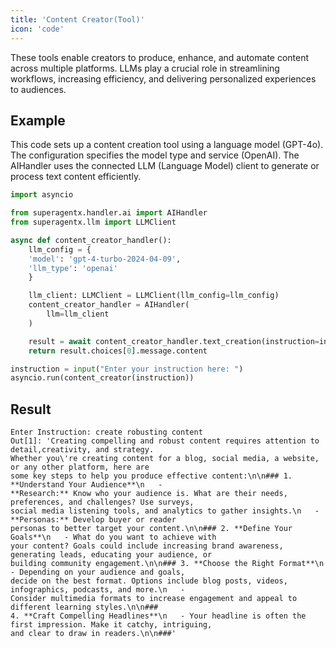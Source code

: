```yaml
---
title: 'Content Creator(Tool)'
icon: 'code'
---
```


These tools enable creators to produce, enhance, and automate content across multiple platforms.
LLMs play a crucial role in streamlining workflows, increasing efficiency, and delivering personalized
experiences to audiences.

## Example
This code sets up a content creation tool using a language model
(GPT-4o). The configuration specifies the model type and service
(OpenAI). The AIHandler uses the connected LLM (Language Model) client
to generate or process text content efficiently.
```python content_creator_handler_test.py
import asyncio

from superagentx.handler.ai import AIHandler
from superagentx.llm import LLMClient

async def content_creator_handler():
    llm_config = {
    'model': 'gpt-4-turbo-2024-04-09',
    'llm_type': 'openai'
    }

    llm_client: LLMClient = LLMClient(llm_config=llm_config)
    content_creator_handler = AIHandler(
        llm=llm_client
    )

    result = await content_creator_handler.text_creation(instruction=instruction)
    return result.choices[0].message.content

instruction = input("Enter your instruction here: ")
asyncio.run(content_creator(instruction))

```

## Result
```log output
Enter Instruction: create robusting content
Out[1]: 'Creating compelling and robust content requires attention to detail,creativity, and strategy.
Whether you\'re creating content for a blog, social media, a website, or any other platform, here are
some key steps to help you produce effective content:\n\n### 1. **Understand Your Audience**\n   -
**Research:** Know who your audience is. What are their needs, preferences, and challenges? Use surveys,
social media listening tools, and analytics to gather insights.\n   - **Personas:** Develop buyer or reader
personas to better target your content.\n\n### 2. **Define Your Goals**\n   - What do you want to achieve with
your content? Goals could include increasing brand awareness, generating leads, educating your audience, or
building community engagement.\n\n### 3. **Choose the Right Format**\n   - Depending on your audience and goals,
decide on the best format. Options include blog posts, videos, infographics, podcasts, and more.\n   -
Consider multimedia formats to increase engagement and appeal to different learning styles.\n\n###
4. **Craft Compelling Headlines**\n   - Your headline is often the first impression. Make it catchy, intriguing,
and clear to draw in readers.\n\n###'
```

